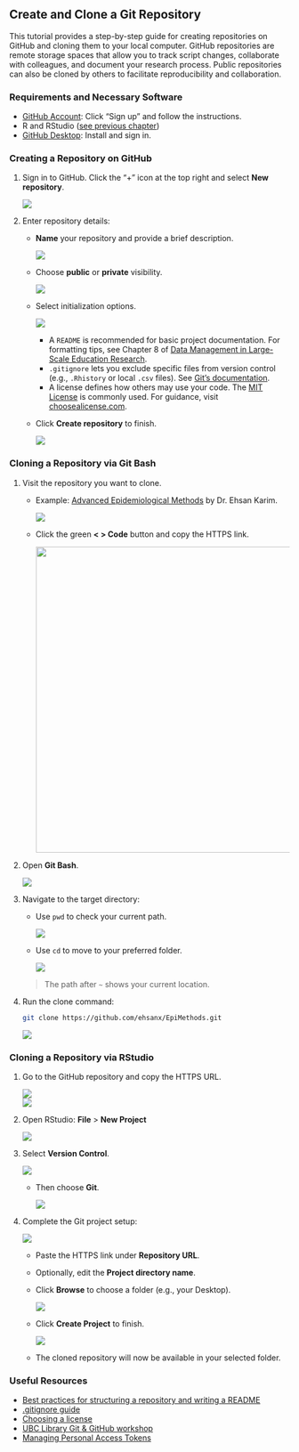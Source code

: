 ## Create and Clone a Git Repository {.unnumbered}

This tutorial provides a step-by-step guide for creating repositories on GitHub and cloning them to your local computer. GitHub repositories are remote storage spaces that allow you to track script changes, collaborate with colleagues, and document your research process. Public repositories can also be cloned by others to facilitate reproducibility and collaboration.

### Requirements and Necessary Software

-   [GitHub Account](https://github.com/): Click "Sign up" and follow the instructions.
-   R and RStudio ([see previous chapter](wrangling1a.html))
-   [GitHub Desktop](https://desktop.github.com/): Install and sign in.

### Creating a Repository on GitHub

1.  Sign in to GitHub. Click the "+" icon at the top right and select **New repository**.

    ![](Images/reporting/GITHUB_New_Rep.png)

2.  Enter repository details:

    -   **Name** your repository and provide a brief description.

        ![](Images/reporting/repo_name.png)

    -   Choose **public** or **private** visibility.

        ![](Images/reporting/repo_privacy.png)

    -   Select initialization options.

        ![](Images/reporting/repo_intialize.png)

        -   A `README` is recommended for basic project documentation. For formatting tips, see Chapter 8 of [Data Management in Large-Scale Education Research](https://datamgmtinedresearch.com/).
        -   `.gitignore` lets you exclude specific files from version control (e.g., `.Rhistory` or local `.csv` files). See [Git's documentation](https://git-scm.com/book/en/v2/Git-Basics-Recording-Changes-to-the-Repository#_ignoring).
        -   A license defines how others may use your code. The [MIT License](https://choosealicense.com/licenses/mit/) is commonly used. For guidance, visit [choosealicense.com](https://choosealicense.com/).

    -   Click **Create repository** to finish.

        ![](Images/reporting/repo_new_repo.png)

### Cloning a Repository via Git Bash

1.  Visit the repository you want to clone.

    -   Example: [Advanced Epidemiological Methods](https://github.com/ehsanx/EpiMethods) by Dr. Ehsan Karim.

        ![](Images/reporting/EpiMethods_Page.png)

    -   Click the green **\< \> Code** button and copy the HTTPS link.

        ![](Images/reporting/HTTPS_Code_EpiMethods.png){width="550"}

2.  Open **Git Bash**.

    ![](Images/reporting/Open_Git_Bash.png)

3.  Navigate to the target directory:

    -   Use `pwd` to check your current path.

        ![](Images/reporting/PWD_Git_Command.png)

    -   Use `cd` to move to your preferred folder.

        ![](Images/reporting/CD_Git_Command.png)

    > The path after `~` shows your current location.

4.  Run the clone command:

    ``` bash
    git clone https://github.com/ehsanx/EpiMethods.git
    ```

    ![](Images/reporting/CLONE_Git_Command.png)

### Cloning a Repository via RStudio

1.  Go to the GitHub repository and copy the HTTPS URL.

    ![](Images/reporting/EpiMethods_Page.png)\
    ![](Images/reporting/HTTPS_Code_EpiMethods.png)

2.  Open RStudio: **File** \> **New Project**

    ![](Images/reporting/R_New_Project.png)

3.  Select **Version Control**.

    ![](Images/reporting/R_Version_Control.png)

    -   Then choose **Git**.

        ![](Images/reporting/R_Select_Git.png)

4.  Complete the Git project setup:

    ![](Images/reporting/R_Git_Menu.png)

    -   Paste the HTTPS link under **Repository URL**.

    -   Optionally, edit the **Project directory name**.

    -   Click **Browse** to choose a folder (e.g., your Desktop).

        ![](Images/reporting/R_Git_Menu_Details.png)

    -   Click **Create Project** to finish.

        ![](Images/reporting/R_Git_Menu_Create_Project.png)

    -   The cloned repository will now be available in your selected folder.

### Useful Resources

-   [Best practices for structuring a repository and writing a README](https://datamgmtinedresearch.com/)
-   [.gitignore guide](https://git-scm.com/book/en/v2/Git-Basics-Recording-Changes-to-the-Repository#_ignoring)
-   [Choosing a license](https://choosealicense.com/)
-   [UBC Library Git & GitHub workshop](https://ubc-library-rc.github.io/intro-git/)
-   [Managing Personal Access Tokens](https://docs.github.com/en/authentication/keeping-your-account-and-data-secure/managing-your-personal-access-tokens)
